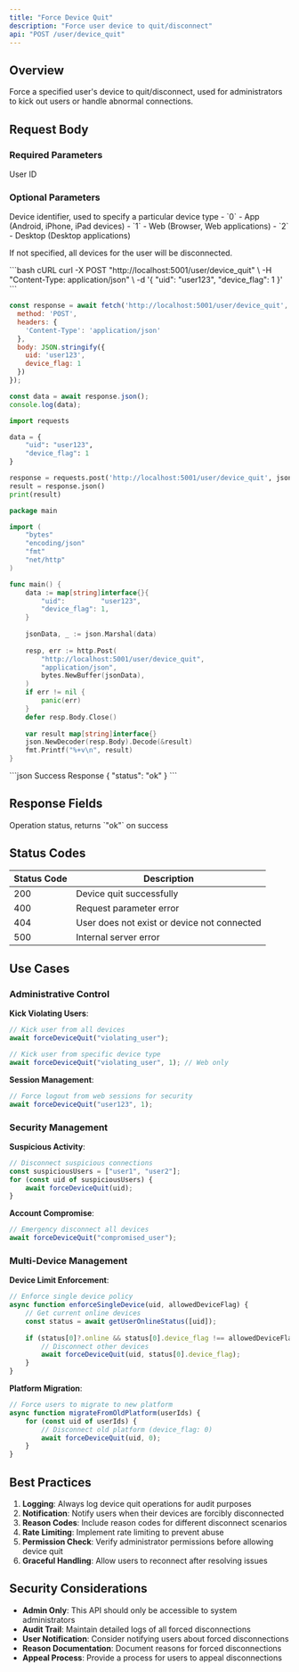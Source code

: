 ```yaml
---
title: "Force Device Quit"
description: "Force user device to quit/disconnect"
api: "POST /user/device_quit"
---
```


## Overview

Force a specified user's device to quit/disconnect, used for administrators to kick out users or handle abnormal connections.

## Request Body

### Required Parameters

<ParamField body="uid" type="string" required>
User ID
</ParamField>

### Optional Parameters

<ParamField body="device_flag" type="integer">
Device identifier, used to specify a particular device type
- `0` - App (Android, iPhone, iPad devices)
- `1` - Web (Browser, Web applications)  
- `2` - Desktop (Desktop applications)

If not specified, all devices for the user will be disconnected.
</ParamField>

<RequestExample>
```bash cURL
curl -X POST "http://localhost:5001/user/device_quit" \
  -H "Content-Type: application/json" \
  -d '{
    "uid": "user123",
    "device_flag": 1
  }'
```

```javascript JavaScript
const response = await fetch('http://localhost:5001/user/device_quit', {
  method: 'POST',
  headers: {
    'Content-Type': 'application/json'
  },
  body: JSON.stringify({
    uid: 'user123',
    device_flag: 1
  })
});

const data = await response.json();
console.log(data);
```

```python Python
import requests

data = {
    "uid": "user123",
    "device_flag": 1
}

response = requests.post('http://localhost:5001/user/device_quit', json=data)
result = response.json()
print(result)
```

```go Go
package main

import (
    "bytes"
    "encoding/json"
    "fmt"
    "net/http"
)

func main() {
    data := map[string]interface{}{
        "uid":         "user123",
        "device_flag": 1,
    }
    
    jsonData, _ := json.Marshal(data)
    
    resp, err := http.Post(
        "http://localhost:5001/user/device_quit",
        "application/json",
        bytes.NewBuffer(jsonData),
    )
    if err != nil {
        panic(err)
    }
    defer resp.Body.Close()
    
    var result map[string]interface{}
    json.NewDecoder(resp.Body).Decode(&result)
    fmt.Printf("%+v\n", result)
}
```
</RequestExample>

<ResponseExample>
```json Success Response
{
  "status": "ok"
}
```
</ResponseExample>

## Response Fields

<ResponseField name="status" type="string" required>
Operation status, returns `"ok"` on success
</ResponseField>

## Status Codes

| Status Code | Description |
|-------------|-------------|
| 200 | Device quit successfully |
| 400 | Request parameter error |
| 404 | User does not exist or device not connected |
| 500 | Internal server error |

## Use Cases

### Administrative Control

**Kick Violating Users**:
```javascript
// Kick user from all devices
await forceDeviceQuit("violating_user");

// Kick user from specific device type
await forceDeviceQuit("violating_user", 1); // Web only
```

**Session Management**:
```javascript
// Force logout from web sessions for security
await forceDeviceQuit("user123", 1);
```

### Security Management

**Suspicious Activity**:
```javascript
// Disconnect suspicious connections
const suspiciousUsers = ["user1", "user2"];
for (const uid of suspiciousUsers) {
    await forceDeviceQuit(uid);
}
```

**Account Compromise**:
```javascript
// Emergency disconnect all devices
await forceDeviceQuit("compromised_user");
```

### Multi-Device Management

**Device Limit Enforcement**:
```javascript
// Enforce single device policy
async function enforceSingleDevice(uid, allowedDeviceFlag) {
    // Get current online devices
    const status = await getUserOnlineStatus([uid]);
    
    if (status[0]?.online && status[0].device_flag !== allowedDeviceFlag) {
        // Disconnect other devices
        await forceDeviceQuit(uid, status[0].device_flag);
    }
}
```

**Platform Migration**:
```javascript
// Force users to migrate to new platform
async function migrateFromOldPlatform(userIds) {
    for (const uid of userIds) {
        // Disconnect old platform (device_flag: 0)
        await forceDeviceQuit(uid, 0);
    }
}
```

## Best Practices

1. **Logging**: Always log device quit operations for audit purposes
2. **Notification**: Notify users when their devices are forcibly disconnected
3. **Reason Codes**: Include reason codes for different disconnect scenarios
4. **Rate Limiting**: Implement rate limiting to prevent abuse
5. **Permission Check**: Verify administrator permissions before allowing device quit
6. **Graceful Handling**: Allow users to reconnect after resolving issues

## Security Considerations

- **Admin Only**: This API should only be accessible to system administrators
- **Audit Trail**: Maintain detailed logs of all forced disconnections
- **User Notification**: Consider notifying users about forced disconnections
- **Reason Documentation**: Document reasons for forced disconnections
- **Appeal Process**: Provide a process for users to appeal disconnections
